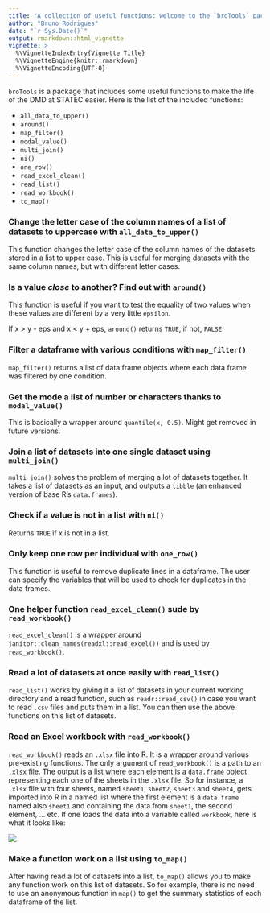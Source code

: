 ```yaml
---
title: "A collection of useful functions: welcome to the `broTools` package!"
author: "Bruno Rodrigues"
date: "`r Sys.Date()`"
output: rmarkdown::html_vignette
vignette: >
  %\VignetteIndexEntry{Vignette Title}
  %\VignetteEngine{knitr::rmarkdown}
  %\VignetteEncoding{UTF-8}
---
```


`broTools` is a package that includes some useful functions to make the life of the DMD at 
STATEC easier. Here is the list of the included functions:

* `all_data_to_upper()`
* `around()`
* `map_filter()`
* `modal_value()`
* `multi_join()`
* `ni()`
* `one_row()`
* `read_excel_clean()`
* `read_list()`
* `read_workbook()`
* `to_map()`

### Change the letter case of the column names of a list of datasets to uppercase with `all_data_to_upper()`

This function changes the letter case of the column names of the datasets stored in a list to 
upper case. This is useful for merging datasets with the same column names, but with different 
letter cases.

### Is a value *close* to another? Find out with `around()`

This function is useful if you want to test the equality of two values when these values are different
by a very little `epsilon`.

If x > y - eps and x < y + eps, `around()` returns `TRUE`, if not, `FALSE`.


### Filter a dataframe with various conditions with `map_filter()`

`map_filter()` returns a list of data frame objects where each data frame was filtered by one condition.

### Get the mode a list of number or characters thanks to `modal_value()`

This is basically a wrapper around `quantile(x, 0.5)`. Might get removed in future versions.

### Join a list of datasets into one single dataset using `multi_join()`

`multi_join()` solves the problem of merging a lot of datasets together. It takes a list of datasets
as an input, and outputs a `tibble` (an enhanced version of base R's `data.frames`).

### Check if a value is not in a list with `ni()`

Returns `TRUE` if x is not in a list.

### Only keep one row per individual with `one_row()`

This function is useful to remove duplicate lines in a dataframe. The user can specify the variables that will be 
used to check for duplicates in the data frames.

### One helper function `read_excel_clean()` sude by `read_workbook()`

`read_excel_clean()` is a wrapper around `janitor::clean_names(readxl::read_excel())` and is used 
by `read_workbook()`.

### Read a lot of datasets at once easily with `read_list()`

`read_list()` works by giving it a list of datasets in your current working directory and a read
function, such as `readr::read_csv()` in case you want to read `.csv` files and puts them in a 
list. You can then use the above functions on this list of datasets.

### Read an Excel workbook with `read_workbook()`

`read_workbook()` reads an `.xlsx` file into R. It is a wrapper around various pre-existing
functions. The only argument of `read_workbook()` is a path to an `.xlsx` file. The output is a
list where each element is a `data.frame` object representing each one of the sheets in the `.xlsx`
file. So for instance, a `.xlsx` file with four sheets, named `sheet1`, `sheet2`, `sheet3` and
`sheet4`, gets imported into R in a named list where the first element is a `data.frame` named also
`sheet1` and containing the data from `sheet1`, the second element, ... etc. If one loads the data
into a variable called `workbook`, here is what it looks like:

![](loaded_workbook.jpg)

### Make a function work on a list using `to_map()`

After having read a lot of datasets into a list, `to_map()` allows you to make any function work on 
this list of datasets. So for example, there is no need to use an anonymous function in `map()` to get the
summary statistics of each dataframe of the list.
